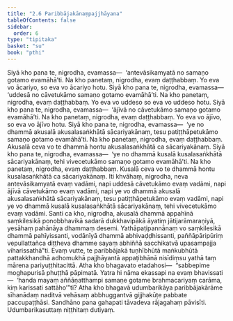 ```yaml
---
title: "2.6 Paribbājakānaṃpajjhāyana"
tableOfContents: false
sidebar:
  order: 6
type: "tipitaka"
basket: "su"
book: "pthi"
---
```



<DynamicBreadcrumb />

<Division number="78" book="pthi">

<Paragraph number="174" book="pthi">
Siyā kho pana te, nigrodha, evamassa—  ‘antevāsikamyatā no samaṇo gotamo evamāhā’ti. Na kho panetaṃ, nigrodha, evaṃ daṭṭhabbaṃ. Yo eva vo ācariyo, so eva vo ācariyo hotu.
</Paragraph>

<Paragraph number="175" book="pthi">
Siyā kho pana te, nigrodha, evamassa—  ‘uddesā no cāvetukāmo samaṇo gotamo evamāhā’ti. Na kho panetaṃ, nigrodha, evaṃ daṭṭhabbaṃ. Yo eva vo uddeso so eva vo uddeso hotu.
</Paragraph>

<Paragraph number="176" book="pthi">
Siyā kho pana te, nigrodha, evamassa—  ‘ājīvā no cāvetukāmo samaṇo gotamo evamāhā’ti. Na kho panetaṃ, nigrodha, evaṃ daṭṭhabbaṃ. Yo eva vo ājīvo, so eva vo ājīvo hotu.
</Paragraph>

<Paragraph number="177" book="pthi">
Siyā kho pana te, nigrodha, evamassa—  ‘ye no dhammā akusalā akusalasaṅkhātā sācariyakānaṃ, tesu patiṭṭhāpetukāmo samaṇo gotamo evamāhā’ti. Na kho panetaṃ, nigrodha, evaṃ daṭṭhabbaṃ. Akusalā ceva vo te dhammā hontu akusalasaṅkhātā ca sācariyakānaṃ.
</Paragraph>

<Paragraph number="178" book="pthi">
Siyā kho pana te, nigrodha, evamassa—  ‘ye no dhammā kusalā kusalasaṅkhātā sācariyakānaṃ, tehi vivecetukāmo samaṇo gotamo evamāhā’ti. Na kho panetaṃ, nigrodha, evaṃ daṭṭhabbaṃ. Kusalā ceva vo te dhammā hontu kusalasaṅkhātā ca sācariyakānaṃ.
</Paragraph>

<Paragraph number="179" book="pthi">
Iti khvāhaṃ, nigrodha, neva antevāsikamyatā evaṃ vadāmi, napi uddesā cāvetukāmo evaṃ vadāmi, napi ājīvā cāvetukāmo evaṃ vadāmi, napi ye vo dhammā akusalā akusalasaṅkhātā sācariyakānaṃ, tesu patiṭṭhāpetukāmo evaṃ vadāmi, napi ye vo dhammā kusalā kusalasaṅkhātā sācariyakānaṃ, tehi vivecetukāmo evaṃ vadāmi. Santi ca kho, nigrodha, akusalā dhammā appahīnā saṃkilesikā ponobbhavikā sadarā dukkhavipākā āyatiṃ jātijarāmaraṇiyā, yesāhaṃ pahānāya dhammaṃ desemi. Yathāpaṭipannānaṃ vo saṃkilesikā dhammā pahīyissanti, vodānīyā dhammā abhivaḍḍhissanti, paññāpāripūriṃ vepullattañca diṭṭheva dhamme sayaṃ abhiññā sacchikatvā upasampajja viharissathā”ti.
</Paragraph>

</Division>
<Division number="79" book="pthi">

<Paragraph number="180" book="pthi">
Evaṃ vutte, te paribbājakā tuṇhībhūtā maṅkubhūtā pattakkhandhā adhomukhā pajjhāyantā appaṭibhānā nisīdiṃsu yathā taṃ mārena pariyuṭṭhitacittā. Atha kho bhagavato etadahosi—  “sabbepime moghapurisā phuṭṭhā pāpimatā. Yatra hi nāma ekassapi na evaṃ bhavissati—  ‘handa mayaṃ aññāṇatthampi samaṇe gotame brahmacariyaṃ carāma, kiṃ karissati sattāho’”ti?
</Paragraph>

<Paragraph number="181" book="pthi">
Atha kho bhagavā udumbarikāya paribbājakārāme sīhanādaṃ naditvā vehāsaṃ abbhuggantvā gijjhakūṭe pabbate paccupaṭṭhāsi. Sandhāno pana gahapati tāvadeva rājagahaṃ pāvisīti.

</Paragraph>
</Division>

<Paragraph number="182" type="center" book="pthi">
Udumbarikasuttaṃ niṭṭhitaṃ dutiyaṃ.
</Paragraph>